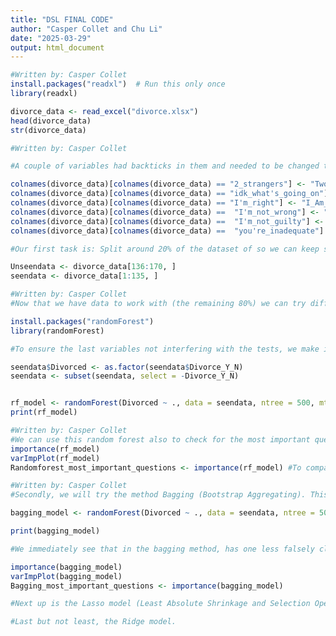 ---
title: "DSL FINAL CODE"
author: "Casper Collet and Chu Li"
date: "2025-03-29"
output: html_document
---

```{r}
#Written by: Casper Collet
install.packages("readxl")  # Run this only once
library(readxl)

divorce_data <- read_excel("divorce.xlsx")
head(divorce_data)
str(divorce_data)
```

```{r}
#Written by: Casper Collet

#A couple of variables had backticks in them and needed to be changed to ensure we can work with the dataset.

colnames(divorce_data)[colnames(divorce_data) == "2_strangers"] <- "Two_Strangers"
colnames(divorce_data)[colnames(divorce_data) == "idk_what's_going_on"] <- "idk_what_is_going_on"
colnames(divorce_data)[colnames(divorce_data) == "I'm_right"] <- "I_Am_Right"
colnames(divorce_data)[colnames(divorce_data) ==  "I'm_not_wrong"] <- "I_am_not_wrong"
colnames(divorce_data)[colnames(divorce_data) ==  "I'm_not_guilty"] <- "I_am_not_guilty"
colnames(divorce_data)[colnames(divorce_data) ==  "you're_inadequate"] <- "you_are_inadequate"

#Our first task is: Split around 20% of the dataset of so we can keep some unseen data to test our models on after we tried them on the 80%. To keep it random, we will remove the last.

Unseendata <- divorce_data[136:170, ]
seendata <- divorce_data[1:135, ]
```

```{r}
#Written by: Casper Collet
#Now that we have data to work with (the remaining 80%) we can try different models to test predictability power. We start with random forest. We choos deliberatly to not split the seendata again in traindata and testdata because we have a relatively small dataset. Otherwise the machine learning might be less accurate and we don't want that.

install.packages("randomForest")
library(randomForest)

#To ensure the last variables not interfering with the tests, we make it a binary valuable with either 1 or 0 and remove the old variable. This is just to be sure.

seendata$Divorced <- as.factor(seendata$Divorce_Y_N)
seendata <- subset(seendata, select = -Divorce_Y_N)


rf_model <- randomForest(Divorced ~ ., data = seendata, ntree = 500, mtry = 3, importance = TRUE)
print(rf_model)
```

```{r}
#Written by: Casper Collet
#We can use this random forest also to check for the most important questions for predicting divorce, after we use the different methods we can see if they also validate these.
importance(rf_model) 
varImpPlot(rf_model) 
Randomforest_most_important_questions <- importance(rf_model) #To compare later on

```

```{r}
#Written by: Casper Collet
#Secondly, we will try the method Bagging (Bootstrap Aggregating). This is quite similar to RandomForest, but might give us some new insights. 

bagging_model <- randomForest(Divorced ~ ., data = seendata, ntree = 500, mtry = ncol(seendata) - 1, importance = TRUE)

print(bagging_model)

#We immediately see that in the bagging method, has one less falsely classified object in the confusion matrix (4 became 3).

importance(bagging_model)
varImpPlot(bagging_model)
Bagging_most_important_questions <- importance(bagging_model)
```

```{r}
#Next up is the Lasso model (Least Absolute Shrinkage and Selection Operator). We have no categorical objects and already made sure before that the Divorce column is binary.

```

```{r}
#Last but not least, the Ridge model.

```

```{r}
```

```{r}
```

```{r}
```

```{r}
```

```{r}
```

```{r}
```